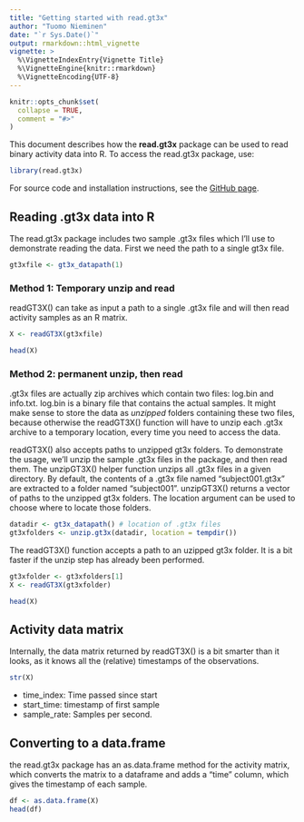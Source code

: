 ```yaml
---
title: "Getting started with read.gt3x"
author: "Tuomo Nieminen"
date: "`r Sys.Date()`"
output: rmarkdown::html_vignette
vignette: >
  %\VignetteIndexEntry{Vignette Title}
  %\VignetteEngine{knitr::rmarkdown}
  %\VignetteEncoding{UTF-8}
---
```


```r
knitr::opts_chunk$set(
  collapse = TRUE,
  comment = "#>"
)
```

This document describes how the **read.gt3x** package can be used to read binary activity data into R. To access the read.gt3x package, use:

```r
library(read.gt3x)
```

For source code and installation instructions, see the [GitHub page](https://github.com/THLfi/read.gt3x).

## Reading .gt3x data into R

The read.gt3x package includes two sample .gt3x files which I'll use to demonstrate reading the data. First we need the path to a single gt3x file.

```r
gt3xfile <- gt3x_datapath(1)
```


### Method 1: Temporary unzip and read

readGT3X() can take as input a path to a single .gt3x file and will then read activity samples as an R matrix.

```r
X <- readGT3X(gt3xfile)
```

```r
head(X)
```


### Method 2: permanent unzip, then read

.gt3x files are actually zip archives which contain two files: log.bin and info.txt. log.bin is a binary file that contains the actual samples. It might make sense to store the data as *unzipped* folders containing these two files, because otherwise the readGT3X() function will have to unzip each .gt3x archive to a temporary location, every time you need to access the data. 

readGT3X() also accepts paths to unzipped gt3x folders. To demonstrate the usage, we'll unzip the sample .gt3x files in the package, and then read them. The unzipGT3X() helper function unzips all .gt3x files in a given directory. By default, the contents of a .gt3x file named "subject001.gt3x" are extracted to a folder named "subject001". unzipGT3X() returns a vector of paths to the unzipped gt3x folders. The location argument can be used to choose where to locate those folders.

```r
datadir <- gt3x_datapath() # location of .gt3x files
gt3xfolders <- unzip.gt3x(datadir, location = tempdir())
```

The readGT3X() function accepts a path to an uzipped gt3x folder. It is a bit faster if the unzip step has already been performed.

```r
gt3xfolder <- gt3xfolders[1]
X <- readGT3X(gt3xfolder)
```

```r
head(X)
```

## Activity data matrix

Internally, the data matrix returned by readGT3X() is a bit smarter than it looks, as it knows all the (relative) timestamps of the observations.  

```r
str(X)
```

- time_index: Time passed since start
- start_time: timestamp of first sample
- sample_rate: Samples per second.

## Converting to a data.frame

the read.gt3x package has an as.data.frame method for the activity matrix, which converts the matrix to a dataframe and adds a "time" column, which gives the timestamp of each sample.

```r
df <- as.data.frame(X)
head(df)
```

